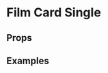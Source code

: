 
<Meta title="2 Pattern Library/Slices/Film Card Single" component={FilmCardSingle} />

# Film Card Single
 



## Props

<Props of={FilmCardSingle} />


 
## Examples

<Preview>
    <Story name="Film in list">
        <div style={{
            padding: "5px",
            maxWidth: "1000px"
        }}>
            <FilmCardSingle 
                image960x540="https://player.bfi.org.uk/sites/default/files/styles/landscape_1440x810/public/hero-images/La-Dolce-vita-1.jpg"
                title="Le Mépris"
                type="Film"
                director="Jean-Luc Godard"
                year="1963"
                country="France"
                listNumber="1"
                playerUrl="https://player.bfi.org.uk/subscription/film/watch-le-mepris-1963-online"
                southbankUrl="https://player.bfi.org.uk/subscription/film/watch-le-mepris-1963-online"
                filmLink="https://player.bfi.org.uk/subscription/film/watch-le-mepris-1963-online"
            />            
        </div>
    </Story>
</Preview>

<Preview>
    <Story name="Film not in list">
        <div style={{
            padding: "5px",
            maxWidth: "1000px"
        }}>
            <FilmCardSingle 
                image960x540="https://player.bfi.org.uk/sites/default/files/styles/landscape_1440x810/public/hero-images/La-Dolce-vita-1.jpg"
                title="Le Mépris"
                type="Film"
                director="Jean-Luc Godard"
                year="1963"
                country="France"
                playerUrl="https://player.bfi.org.uk/subscription/film/watch-le-mepris-1963-online"
            />          
        </div>
    </Story>
</Preview>


<Preview>
    <Story name="Film no links">
        <div style={{
            padding: "5px",
            maxWidth: "1000px"
        }}>
            <FilmCardSingle 
                image960x540="https://player.bfi.org.uk/sites/default/files/styles/landscape_1440x810/public/hero-images/La-Dolce-vita-1.jpg"
                title="Le Mépris"
                type="Film"
                director="Jean-Luc Godard"
                year="1963"
                country="France"
                filmLink="https://player.bfi.org.uk/subscription/film/watch-le-mepris-1963-online"
            />       
        </div>
    </Story>
</Preview>

<Preview>
    <Story name="Film in list high number">
        <div style={{
            padding: "5px",
            maxWidth: "1000px"
        }}>
            <FilmCardSingle 
                image960x540="https://player.bfi.org.uk/sites/default/files/styles/landscape_1440x810/public/hero-images/La-Dolce-vita-1.jpg"
                title="Le Mépris"
                type="Film"
                director="Jean-Luc Godard"
                year="1963"
                country="France"
                listNumber="100"
                filmLink="https://player.bfi.org.uk/subscription/film/watch-le-mepris-1963-online"
                playerUrl="https://player.bfi.org.uk/subscription/film/watch-le-mepris-1963-online"
                southbankUrl="https://player.bfi.org.uk/subscription/film/watch-le-mepris-1963-online"            />       
        </div>
    </Story>
</Preview>